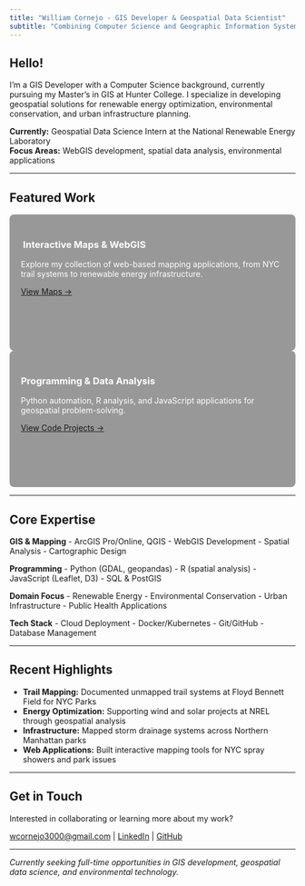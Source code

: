 ```yaml
---
title: "William Cornejo - GIS Developer & Geospatial Data Scientist"
subtitle: "Combining Computer Science and Geographic Information Systems to solve environmental and public health challenges"
---
```


## Hello!

I'm a GIS Developer with a Computer Science background, currently pursuing my Master's in GIS at Hunter College. I specialize in developing geospatial solutions for renewable energy optimization, environmental conservation, and urban infrastructure planning.

**Currently:** Geospatial Data Science Intern at the National Renewable Energy Laboratory  
**Focus Areas:** WebGIS development, spatial data analysis, environmental applications

---

## Featured Work

::: {.grid}

::: {.g-col-6 .bg-card style="background-image: linear-gradient(rgba(0,0,0,0.4), rgba(0,0,0,0.4)), url('pictures/nys_webmap.png'); background-size: cover; background-position: center; min-height: 200px; border-radius: 8px; padding: 20px; color: white;"}
### ️ Interactive Maps & WebGIS
Explore my collection of web-based mapping applications, from NYC trail systems to renewable energy infrastructure.

[View Maps →](maps.html){.btn .btn-light .btn-sm style="margin-top: 10px;"}
:::

::: {.g-col-6 .bg-card style="background-image: linear-gradient(rgba(0,0,0,0.4), rgba(0,0,0,0.4)), url('pictures/wsc.png'); background-size: cover; background-position: center; min-height: 200px; border-radius: 8px; padding: 20px; color: white;"}
###  Programming & Data Analysis
Python automation, R analysis, and JavaScript applications for geospatial problem-solving.

[View Code Projects →](coding.html){.btn .btn-light .btn-sm style="margin-top: 10px;"}
:::

:::

---

## Core Expertise

::: {.grid}

::: {.g-col-3}
**GIS & Mapping**
- ArcGIS Pro/Online, QGIS
- WebGIS Development
- Spatial Analysis
- Cartographic Design
:::

::: {.g-col-3}
**Programming**
- Python (GDAL, geopandas)
- R (spatial analysis)
- JavaScript (Leaflet, D3)
- SQL & PostGIS
:::

::: {.g-col-3}
**Domain Focus**
- Renewable Energy
- Environmental Conservation
- Urban Infrastructure
- Public Health Applications
:::

::: {.g-col-3}
**Tech Stack**
- Cloud Deployment
- Docker/Kubernetes
- Git/GitHub
- Database Management
:::

:::

---

## Recent Highlights

- **Trail Mapping:** Documented unmapped trail systems at Floyd Bennett Field for NYC Parks
- **Energy Optimization:** Supporting wind and solar projects at NREL through geospatial analysis  
- **Infrastructure:** Mapped storm drainage systems across Northern Manhattan parks
- **Web Applications:** Built interactive mapping tools for NYC spray showers and park issues

---

## Get in Touch

Interested in collaborating or learning more about my work? 

[ wcornejo3000@gmail.com](mailto:wcornejo3000@gmail.com) | [ LinkedIn](https://www.linkedin.com/in/william-m-cornejo-6393001a2) | [ GitHub](https://github.com/willm625)

---

*Currently seeking full-time opportunities in GIS development, geospatial data science, and environmental technology.*


